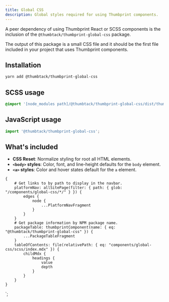 ```yaml
---
title: Global CSS
description: Global styles required for using Thumbprint components.
---
```



<ComponentHeader data={props.data} />

A peer dependency of using Thumbprint React or SCSS components is the inclusion of the `@thumbtack/thumbprint-global-css` package.

The output of this package is a small CSS file and it should be the first file included in your project that uses Thumbprint components.

## Installation

```bash
yarn add @thumbtack/thumbprint-global-css
```

## SCSS usage

```scss
@import '[node_modules path]/@thumbtack/thumbprint-global-css/dist/thumbprint-global';
```

## JavaScript usage

```js
import '@thumbtack/thumbprint-global-css';
```

## What's included

-   **CSS Reset**: Normalize styling for root all HTML elements.
-   **`<body>` styles**: Color, font, and line-height defaults for the `body` element.
-   **`<a>` styles**: Color and hover states default for the `a` element.

<ComponentFooter data={props.data} />

    {
        # Get links to by path to display in the navbar.
        platformNav: allSitePage(filter: { path: { glob: "/components/global-css/*/" } }) {
            edges {
                node {
                    ...PlatformNavFragment
                }
            }
        }
        # Get package information by NPM package name.
        packageTable: thumbprintComponent(name: { eq: "@thumbtack/thumbprint-global-css" }) {
            ...PackageTableFragment
        }
        tableOfContents: file(relativePath: { eq: "components/global-css/scss/index.mdx" }) {
            childMdx {
                headings {
                    value
                    depth
                }
            }
        }
    }
`;
